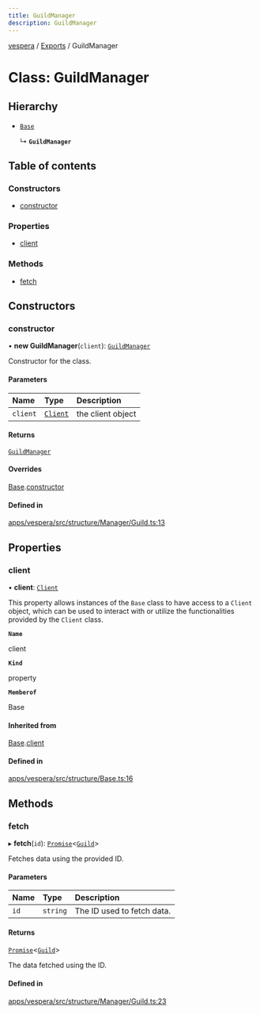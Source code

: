 ```yaml
---
title: GuildManager
description: GuildManager
---
```

[vespera](../README) / [Exports](../modules) / GuildManager

# Class: GuildManager

## Hierarchy

- [`Base`](Base)

  ↳ **`GuildManager`**

## Table of contents

### Constructors

- [constructor](GuildManager#constructor)

### Properties

- [client](GuildManager#client)

### Methods

- [fetch](GuildManager#fetch)

## Constructors

### constructor

• **new GuildManager**(`client`): [`GuildManager`](GuildManager)

Constructor for the class.

#### Parameters

| Name | Type | Description |
| :------ | :------ | :------ |
| `client` | [`Client`](Client) | the client object |

#### Returns

[`GuildManager`](GuildManager)

#### Overrides

[Base](Base).[constructor](Base#constructor)

#### Defined in

[apps/vespera/src/structure/Manager/Guild.ts:13](https://github.com/vesperadev/Vespera/blob/4ab3699/apps/vespera/src/structure/Manager/Guild.ts#L13)

## Properties

### client

• **client**: [`Client`](Client)

This property allows instances of the `Base` class to have access to a `Client` object, which can be used to interact
with or utilize the functionalities provided by the `Client` class.

**`Name`**

client

**`Kind`**

property

**`Memberof`**

Base

#### Inherited from

[Base](Base).[client](Base#client)

#### Defined in

[apps/vespera/src/structure/Base.ts:16](https://github.com/vesperadev/Vespera/blob/4ab3699/apps/vespera/src/structure/Base.ts#L16)

## Methods

### fetch

▸ **fetch**(`id`): [`Promise`]( https://developer.mozilla.org/docs/Web/JavaScript/Reference/Global_Objects/Promise )\<[`Guild`](Guild)\>

Fetches data using the provided ID.

#### Parameters

| Name | Type | Description |
| :------ | :------ | :------ |
| `id` | `string` | The ID used to fetch data. |

#### Returns

[`Promise`]( https://developer.mozilla.org/docs/Web/JavaScript/Reference/Global_Objects/Promise )\<[`Guild`](Guild)\>

The data fetched using the ID.

#### Defined in

[apps/vespera/src/structure/Manager/Guild.ts:23](https://github.com/vesperadev/Vespera/blob/4ab3699/apps/vespera/src/structure/Manager/Guild.ts#L23)
